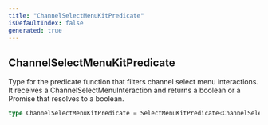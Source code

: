```yaml
---
title: "ChannelSelectMenuKitPredicate"
isDefaultIndex: false
generated: true
---
```



<!-- This file was generated from the CommandKit source. Do not modify. Instead, re-run the "docgen" script -->


## ChannelSelectMenuKitPredicate

<GenerationInfo sourceFile="packages/commandkit/src/components/v1/select-menu/ChannelSelectMenuKit.ts" sourceLine="32" packageName="commandkit" />

Type for the predicate function that filters channel select menu interactions.
It receives a ChannelSelectMenuInteraction and returns a boolean or a Promise that resolves to a boolean.

```ts title="Signature"
type ChannelSelectMenuKitPredicate = SelectMenuKitPredicate<ChannelSelectMenuInteraction>
```

